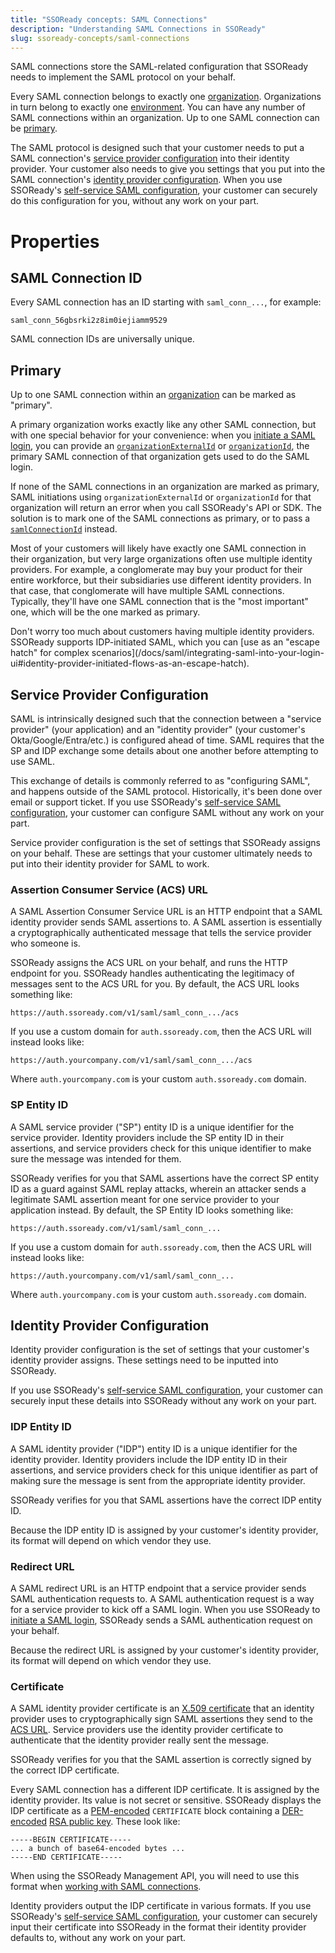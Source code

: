 ```yaml
---
title: "SSOReady concepts: SAML Connections"
description: "Understanding SAML Connections in SSOReady"
slug: ssoready-concepts/saml-connections
---
```


SAML connections store the SAML-related configuration that SSOReady needs to
implement the SAML protocol on your behalf.

Every SAML connection belongs to exactly one
[organization](/docs/ssoready-concepts/organizations). Organizations in turn
belong to exactly one [environment](/docs/ssoready-concepts/environments). You
can have any number of SAML connections within an organization. Up to one SAML
connection can be [primary](#primary).

The SAML protocol is designed such that your customer needs to put a SAML
connection's [service provider configuration](#service-provider-configuration)
into their identity provider. Your customer also needs to give you settings that
you put into the SAML connection's [identity provider
configuration](#identity-provider-configuration). When you use SSOReady's
[self-service SAML
configuration](/docs/idp-configuration/enabling-self-service-configuration-for-your-customers),
your customer can securely do this configuration for you, without any work on
your part.

# Properties

## SAML Connection ID

Every SAML connection has an ID starting with `saml_conn_...`, for example:

```
saml_conn_56gbsrki2z8im0iejiamm9529
```

SAML connection IDs are universally unique.

## Primary

Up to one SAML connection within an
[organization](/docs/ssoready-concepts/organizations) can be marked as
"primary".

A primary organization works exactly like any other SAML connection,
but with one special behavior for your convenience: when you [initiate a SAML
login](/docs/saml/saml-quickstart#initiating-saml-logins), you can provide an
[`organizationExternalId`](/docs/api-reference/saml/get-saml-redirect-url#request.body.organizationExternalId)
or
[`organizationId`](/docs/api-reference/saml/get-saml-redirect-url#request.body.organizationId),
the primary SAML connection of
that organization gets used to do the SAML login.

If none of the SAML connections in an organization are marked as primary, SAML
initiations using `organizationExternalId` or `organizationId` for that
organization will return an error when you call SSOReady's API or SDK. The
solution is to mark one of the SAML connections as primary, or to pass a
[`samlConnectionId`](/docs/api-reference/saml/get-saml-redirect-url#request.body.samlConnectionId)
instead.

Most of your customers will likely have exactly one SAML connection in their
organization, but very large organizations often use multiple identity
providers. For example, a conglomerate may buy your product for their entire
workforce, but their subsidiaries use different identity providers. In that
case, that conglomerate will have multiple SAML connections. Typically, they'll
have one SAML connection that is the "most important" one, which will be the one
marked as primary.

<Note>
  Don't worry too much about customers having multiple identity providers.
  SSOReady supports IDP-initiated SAML, which you can [use as an "escape hatch"
  for complex
  scenarios](/docs/saml/integrating-saml-into-your-login-ui#identity-provider-initiated-flows-as-an-escape-hatch).
</Note>

## Service Provider Configuration

SAML is intrinsically designed such that the connection between a "service
provider" (your application) and an "identity provider" (your customer's
Okta/Google/Entra/etc.) is configured ahead of time. SAML requires that the SP
and IDP exchange some details about one another before attempting to use SAML.

This exchange of details is commonly referred to as "configuring SAML", and
happens outside of the SAML protocol. Historically, it's been done over email or
support ticket. If you use SSOReady's [self-service SAML
configuration](/docs/idp-configuration/enabling-self-service-configuration-for-your-customers),
your customer can configure SAML without any work on your part.

Service provider configuration is the set of settings that SSOReady assigns on
your behalf. These are settings that your customer ultimately needs to put into
their identity provider for SAML to work.

### Assertion Consumer Service (ACS) URL

A SAML Assertion Consumer Service URL is an HTTP endpoint that a SAML identity
provider sends SAML assertions to. A SAML assertion is essentially a
cryptographically authenticated message that tells the service provider who
someone is.

SSOReady assigns the ACS URL on your behalf, and runs the HTTP endpoint for you.
SSOReady handles authenticating the legitimacy of messages sent to the ACS URL
for you. By default, the ACS URL looks something like:

```
https://auth.ssoready.com/v1/saml/saml_conn_.../acs
```

If you use a custom domain for `auth.ssoready.com`, then the ACS URL will
instead looks like:

```
https://auth.yourcompany.com/v1/saml/saml_conn_.../acs
```

Where `auth.yourcompany.com` is your custom `auth.ssoready.com` domain.

### SP Entity ID

A SAML service provider ("SP") entity ID is a unique identifier for the service
provider. Identity providers include the SP entity ID in their assertions, and
service providers check for this unique identifier to make sure the message was
intended for them.

SSOReady verifies for you that SAML assertions have the correct SP entity ID as
a guard against SAML replay attacks, wherein an attacker sends a legitimate SAML
assertion meant for one service provider to your application instead. By
default, the SP Entity ID looks something like:

```
https://auth.ssoready.com/v1/saml/saml_conn_...
```

If you use a custom domain for `auth.ssoready.com`, then the ACS URL will
instead looks like:

```
https://auth.yourcompany.com/v1/saml/saml_conn_...
```

Where `auth.yourcompany.com` is your custom `auth.ssoready.com` domain.

## Identity Provider Configuration

Identity provider configuration is the set of settings that your customer's
identity provider assigns. These settings need to be inputted into SSOReady.

If you use SSOReady's [self-service SAML
configuration](/docs/idp-configuration/enabling-self-service-configuration-for-your-customers),
your customer can securely input these details into SSOReady without any work on
your part.

### IDP Entity ID

A SAML identity provider ("IDP") entity ID is a unique identifier for the
identity provider. Identity providers include the IDP entity ID in their
assertions, and service providers check for this unique identifier as part of
making sure the message is sent from the appropriate identity provider.

SSOReady verifies for you that SAML assertions have the correct IDP entity ID.

Because the IDP entity ID is assigned by your customer's identity provider, its
format will depend on which vendor they use.

### Redirect URL

A SAML redirect URL is an HTTP endpoint that a service provider sends SAML
authentication requests to. A SAML authentication request is a way for a service
provider to kick off a SAML login. When you use SSOReady to [initiate a SAML
login](/docs/saml/saml-quickstart#initiating-saml-logins), SSOReady sends a SAML
authentication request on your behalf.

Because the redirect URL is assigned by your customer's identity provider, its
format will depend on which vendor they use.

### Certificate

A SAML identity provider certificate is an [X.509
certificate](https://en.wikipedia.org/wiki/X.509) that an identity provider uses
to cryptographically sign SAML assertions they send to the [ACS
URL](/docs/ssoready-concepts/saml-connections#assertion-consumer-service-acs-url).
Service providers use the identity provider certificate to authenticate that the
identity provider really sent the message.

SSOReady verifies for you that the SAML assertion is correctly signed by the
correct IDP certificate.

Every SAML connection has a different IDP certificate. It is assigned by the
identity provider. Its value is not secret or sensitive. SSOReady displays the
IDP certificate as a
[PEM-encoded](https://en.wikipedia.org/wiki/Privacy-Enhanced_Mail#Format)
`CERTIFICATE` block containing a
[DER-encoded](https://en.wikipedia.org/wiki/X.690#DER_encoding)
[RSA public key](https://datatracker.ietf.org/doc/html/rfc3279#section-2.3.2).
These look like:

```
-----BEGIN CERTIFICATE-----
... a bunch of base64-encoded bytes ...
-----END CERTIFICATE-----
```

When using the SSOReady Management API, you will need to use this format when
[working with SAML
connections](/docs/api-reference/management/saml-connections/create-saml-connection).

Identity providers output the IDP certificate in various formats. If you use
SSOReady's [self-service SAML
configuration](/docs/idp-configuration/enabling-self-service-configuration-for-your-customers),
your customer can securely input their certificate into SSOReady in the format
their identity provider defaults to, without any work on
your part.
